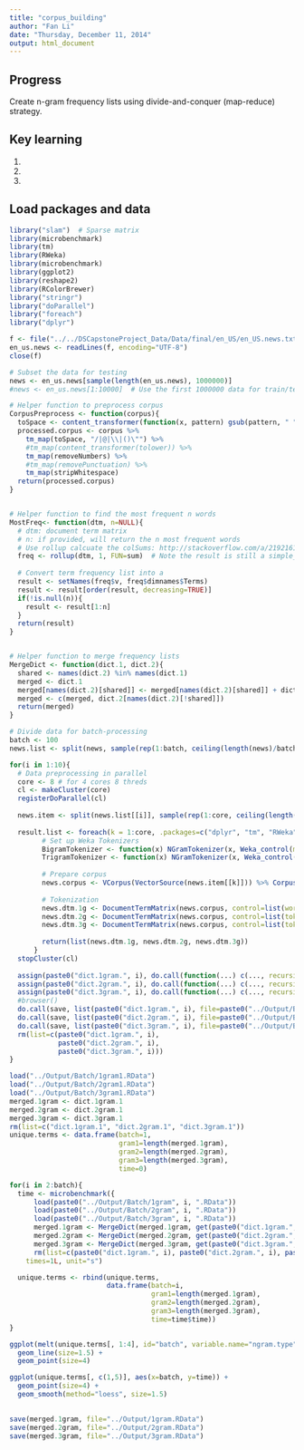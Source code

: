 ```yaml
---
title: "corpus_building"
author: "Fan Li"
date: "Thursday, December 11, 2014"
output: html_document
---
```


## Progress

Create n-gram frequency lists using divide-and-conquer (map-reduce) strategy.


## Key learning

1. 
2. 
3. 


## Load packages and data
```r
library("slam")  # Sparse matrix
library(microbenchmark)
library(tm)
library(RWeka)
library(microbenchmark)
library(ggplot2)
library(reshape2)
library(RColorBrewer)
library("stringr")
library("doParallel")
library("foreach")
library("dplyr")

f <- file("../../DSCapstoneProject_Data/Data/final/en_US/en_US.news.txt", "rb")
en_us.news <- readLines(f, encoding="UTF-8")
close(f)

# Subset the data for testing
news <- en_us.news[sample(length(en_us.news), 1000000)]
#news <- en_us.news[1:10000]  # Use the first 1000000 data for train/test
```

```r
# Helper function to preprocess corpus
CorpusPreprocess <- function(corpus){
  toSpace <- content_transformer(function(x, pattern) gsub(pattern, " ", x))
  processed.corpus <- corpus %>%
    tm_map(toSpace, "/|@|\\|()\"") %>%
    #tm_map(content_transformer(tolower)) %>%
    tm_map(removeNumbers) %>%
    #tm_map(removePunctuation) %>%
    tm_map(stripWhitespace)
  return(processed.corpus)
}


# Helper function to find the most frequent n words
MostFreq<- function(dtm, n=NULL){
  # dtm: document term matrix
  # n: if provided, will return the n most frequent words
  # Use rollup calcuate the colSums: http://stackoverflow.com/a/21921618
  freq <- rollup(dtm, 1, FUN=sum)  # Note the result is still a simple_triplet_matrix
  
  # Convert term frequency list into a 
  result <- setNames(freq$v, freq$dimnames$Terms) 
  result <- result[order(result, decreasing=TRUE)]
  if(!is.null(n)){
    result <- result[1:n]
  }
  return(result)
}


# Helper function to merge frequency lists
MergeDict <- function(dict.1, dict.2){
  shared <- names(dict.2) %in% names(dict.1)
  merged <- dict.1
  merged[names(dict.2)[shared]] <- merged[names(dict.2)[shared]] + dict.2[names(dict.2)[shared]]
  merged <- c(merged, dict.2[names(dict.2)[!shared]])
  return(merged)
}

```

```r
# Divide data for batch-processing
batch <- 100
news.list <- split(news, sample(rep(1:batch, ceiling(length(news)/batch))[1:length(news)]))

for(i in 1:10){
  # Data preprocessing in parallel
  core <- 8 # for 4 cores 8 threds
  cl <- makeCluster(core)
  registerDoParallel(cl)
  
  news.item <- split(news.list[[i]], sample(rep(1:core, ceiling(length(news.list[[i]])/core))[1:length(news.list[[i]])]))
  
  result.list <- foreach(k = 1:core, .packages=c("dplyr", "tm", "RWeka")) %dopar% {
        # Set up Weka Tokenizers
        BigramTokenizer <- function(x) NGramTokenizer(x, Weka_control(min = 2, max = 2))
        TrigramTokenizer <- function(x) NGramTokenizer(x, Weka_control(min = 3, max = 3))
        
        # Prepare corpus
        news.corpus <- VCorpus(VectorSource(news.item[[k]])) %>% CorpusPreprocess()
        
        # Tokenization
        news.dtm.1g <- DocumentTermMatrix(news.corpus, control=list(wordLengths=c(1,Inf)))
        news.dtm.2g <- DocumentTermMatrix(news.corpus, control=list(tokenize = BigramTokenizer))
        news.dtm.3g <- DocumentTermMatrix(news.corpus, control=list(tokenize = TrigramTokenizer))
        
        return(list(news.dtm.1g, news.dtm.2g, news.dtm.3g))
      }
  stopCluster(cl)
   
  assign(paste0("dict.1gram.", i), do.call(function(...) c(..., recursive = TRUE), lapply(result.list, function(x) x[[1]])) %>% MostFreq()) 
  assign(paste0("dict.2gram.", i), do.call(function(...) c(..., recursive = TRUE), lapply(result.list, function(x) x[[2]])) %>% MostFreq())
  assign(paste0("dict.3gram.", i), do.call(function(...) c(..., recursive = TRUE), lapply(result.list, function(x) x[[3]])) %>% MostFreq())
  #browser()
  do.call(save, list(paste0("dict.1gram.", i), file=paste0("../Output/Batch/1gram", i, ".RData")))
  do.call(save, list(paste0("dict.2gram.", i), file=paste0("../Output/Batch/2gram", i, ".RData")))
  do.call(save, list(paste0("dict.3gram.", i), file=paste0("../Output/Batch/3gram", i, ".RData")))
  rm(list=c(paste0("dict.1gram.", i),
            paste0("dict.2gram.", i),
            paste0("dict.3gram.", i)))
}

```

```r
load("../Output/Batch/1gram1.RData")
load("../Output/Batch/2gram1.RData")
load("../Output/Batch/3gram1.RData")
merged.1gram <- dict.1gram.1
merged.2gram <- dict.2gram.1
merged.3gram <- dict.3gram.1
rm(list=c("dict.1gram.1", "dict.2gram.1", "dict.3gram.1"))
unique.terms <- data.frame(batch=1, 
                           gram1=length(merged.1gram), 
                           gram2=length(merged.2gram), 
                           gram3=length(merged.3gram), 
                           time=0)

for(i in 2:batch){
  time <- microbenchmark({
      load(paste0("../Output/Batch/1gram", i, ".RData"))
      load(paste0("../Output/Batch/2gram", i, ".RData"))
      load(paste0("../Output/Batch/3gram", i, ".RData"))
      merged.1gram <- MergeDict(merged.1gram, get(paste0("dict.1gram.", i)))
      merged.2gram <- MergeDict(merged.2gram, get(paste0("dict.2gram.", i)))
      merged.3gram <- MergeDict(merged.3gram, get(paste0("dict.3gram.", i)))
      rm(list=c(paste0("dict.1gram.", i), paste0("dict.2gram.", i), paste0("dict.3gram.", i)))},
    times=1L, unit="s")

  unique.terms <- rbind(unique.terms,
                        data.frame(batch=i, 
                                   gram1=length(merged.1gram), 
                                   gram2=length(merged.2gram), 
                                   gram3=length(merged.3gram),
                                   time=time$time))
}

ggplot(melt(unique.terms[, 1:4], id="batch", variable.name="ngram.type", value.name="count"), aes(x=batch, y=count, group=ngram.type, color=ngram.type)) +
  geom_line(size=1.5) +
  geom_point(size=4)

ggplot(unique.terms[, c(1,5)], aes(x=batch, y=time)) + 
  geom_point(size=4) +
  geom_smooth(method="loess", size=1.5)
  

save(merged.1gram, file="../Output/1gram.RData")
save(merged.2gram, file="../Output/2gram.RData")
save(merged.3gram, file="../Output/3gram.RData")

```










